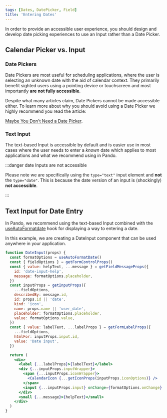 ```yaml
---
tags: [Dates, DatePicker, Field]
title: 'Entering Dates'
---
```


In order to provide an accessible user experience, you should design and develop date picking experiences to use an Input rather than a Date Picker.


## Calendar Picker vs. Input

### Date Pickers

Date Pickers are most useful for scheduling applications, where the user is selecting an unknown date with the aid of calendar context. They primarily benefit sighted users using a pointing device or touchscreen and most importantly **are not fully accessible**.

Despite what many articles claim, Date Pickers cannot be made accessible either. To learn more about why you should avoid using a Date Picker we highly recommend you read the article:

[Maybe You Don't Need a Date Picker](https://adrianroselli.com/2019/07/maybe-you-dont-need-a-date-picker.html).

### Text Input

The text-based Input is accessible by default and is easier use in most cases where the user needs to enter a _known_ date which applies to most applications and what we recommend using in Pando.

:::danger date Inputs are not accessible

Please note we are specifically using the `type="text"` input element and **not** the `type="date"`. This is because the date version of an input is (shockingly) **not accessible**.

:::



## Text Input for Date Entry

In Pando, we recommend using the text-based Input combined with the [useAutoFormatdate](../../../reference/react-hooks/useAutoFormatDate.mdx) hook for displaying a way to entering a date.

In this example, we are creating a DateInput component that can be used anywhere in your application.

```jsx live showLineNumbers
function DateInput(props) {
  const formatOptions = useAutoFormatDate()
  const { fieldOptions } = getFormControlProps()
  const { value: helpText, ...message } = getFieldMessageProps({
    id: 'date-input-help',
    message: formatOptions.placeholder,
  })
  const inputProps = getInputProps({
    ...fieldOptions,
    describedBy: message.id,
    id: props.id || 'date',
    kind: 'icon',
    name: props.name || 'user_date',
    placeholder: formatOptions.placeholder,
    value: formatOptions.value,
  })
  const { value: labelText, ...labelProps } = getFormLabelProps({
    ...fieldOptions,
    htmlFor: inputProps.input.id,
    value: 'Date input',
  })

  return (
    <div>
      <label {...labelProps}>{labelText}</label>
      <div {...inputProps.inputWrapper}>
        <span {...inputProps.iconWrapper}>
          <CalendarIcon {...getIconProps(inputProps.iconOptions)} />
        </span>
        <input {...inputProps.input} onChange={formatOptions.onChange} />
      </div>
      <small {...message}>{helpText}</small>
    </div>
  )
}
```
